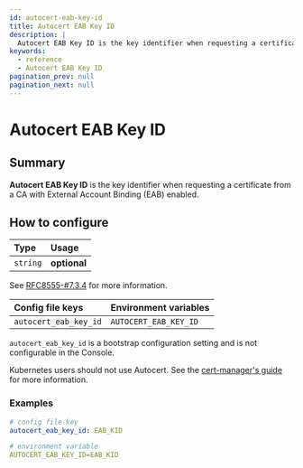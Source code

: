 ```yaml
---
id: autocert-eab-key-id
title: Autocert EAB Key ID
description: |
  Autocert EAB Key ID is the key identifier when requesting a certificate from a CA with External Account Binding enabled.
keywords:
  - reference
  - Autocert EAB Key ID
pagination_prev: null
pagination_next: null
---
```



# Autocert EAB Key ID

## Summary

**Autocert EAB Key ID** is the key identifier when requesting a certificate from a CA with External Account Binding (EAB) enabled.

## How to configure

| **Type** | **Usage**    |
| :------- | :----------- |
| `string` | **optional** |

See [RFC8555-#7.3.4](https://datatracker.ietf.org/doc/html/rfc8555#section-7.3.4) for more information.

<Tabs>
<TabItem value="Core" label="Core">

| **Config file keys**  | **Environment variables** |
| :-------------------- | :------------------------ |
| `autocert_eab_key_id` | `AUTOCERT_EAB_KEY_ID`     |

</TabItem>
<TabItem value="Enterprise" label="Enterprise">

`autocert_eab_key_id` is a bootstrap configuration setting and is not configurable in the Console.

</TabItem>
<TabItem value="Kubernetes" label="Kubernetes">

Kubernetes users should not use Autocert. See the [cert-manager's guide](https://cert-manager.io/docs/tutorials/acme/pomerium-ingress/) for more information.

</TabItem>
</Tabs>

### Examples

```yaml
# config file key
autocert_eab_key_id: EAB_KID

# environment variable
AUTOCERT_EAB_KEY_ID=EAB_KID
```
